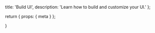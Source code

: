   title: 'Build UI',
  description: 'Learn how to build and customize your UI.'
};

  return {
    props: {
      meta
    }
  };

}
